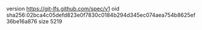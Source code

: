 version https://git-lfs.github.com/spec/v1
oid sha256:02bca4c05defd823e0f7830c0184b294d345ec074aea754b8625ef36be16a876
size 5219
